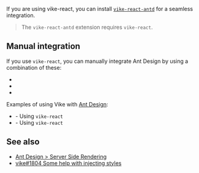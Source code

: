 
<CommunityNote url="https://ant.design" />

If you are using <Link href="/vike-react">vike-react</Link>, you can install [`vike-react-antd`](https://github.com/vikejs/vike-react/tree/main/packages/vike-react-antd#readme) for a seamless integration.

> The `vike-react-antd` extension requires <Link href="/vike-react">`vike-react`</Link>.

## Manual integration

If you use <Link href="/vike-react">`vike-react`</Link>, you can manually integrate Ant Design by using a combination of these:
- <Link href="/onBeforeRenderHtml" doNotInferSectionTitle />
- <Link href="/Wrapper" doNotInferSectionTitle />
- <Link href="/onAfterRenderHtml" doNotInferSectionTitle />

Examples of using Vike with [Ant Design](https://ant.design):
 - <Example timestamp="2024.11" repo="phonzammi/vike-react-antd-example" /> - Using <Link href="/vike-react">`vike-react`</Link>
 - <Example timestamp="2024.08" repo="lewis-fidlers/vike-react-antd" /> - Using <Link href="/vike-react">`vike-react`</Link>

## See also

- [Ant Design > Server Side Rendering](https://ant.design/docs/react/server-side-rendering)
- [vike#1804 Some help with injecting styles](https://github.com/vikejs/vike/discussions/1804)
